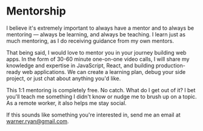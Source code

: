 # Mentorship

I believe it's extremely important to always have a mentor and to always be mentoring — always be learning, and always be teaching. I learn just as much mentoring, as I do receiving guidance from my own mentors.

That being said, I would love to mentor you in your journey building web apps. In the form of 30-60 minute one-on-one video calls, I will share my knowledge and expertise in JavaScript, React, and building production-ready web applications. We can create a learning plan, debug your side project, or just chat about anything you'd like.

This 1:1 mentoring is completely free. No catch. What do I get out of it? I bet you'll teach me something I didn't know or nudge me to brush up on a topic. As a remote worker, it also helps me stay social.

If this sounds like something you're interested in, send me an email at [warner.ryan@gmail.com](mailto:ryan@warner.codes?subject=Hey!%20I'm%20interested%20in%20mentorship.).
